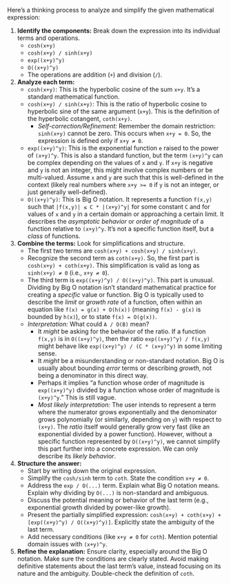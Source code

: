 Here's a thinking process to analyze and simplify the given mathematical expression:

1.  **Identify the components:** Break down the expression into its individual terms and operations.
    *   `cosh(x+y)`
    *   `cosh(x+y) / sinh(x+y)`
    *   `exp((x+y)^y)`
    *   `O((x+y)^y)`
    *   The operations are addition (`+`) and division (`/`).

2.  **Analyze each term:**
    *   `cosh(x+y)`: This is the hyperbolic cosine of the sum `x+y`. It's a standard mathematical function.
    *   `cosh(x+y) / sinh(x+y)`: This is the ratio of hyperbolic cosine to hyperbolic sine of the same argument (`x+y`). This is the definition of the hyperbolic cotangent, `coth(x+y)`.
        *   *Self-correction/Refinement:* Remember the domain restriction: `sinh(x+y)` cannot be zero. This occurs when `x+y = 0`. So, the expression is defined only if `x+y ≠ 0`.
    *   `exp((x+y)^y)`: This is the exponential function `e` raised to the power of `(x+y)^y`. This is also a standard function, but the term `(x+y)^y` can be complex depending on the values of `x` and `y`. If `x+y` is negative and `y` is not an integer, this might involve complex numbers or be multi-valued. Assume `x` and `y` are such that this is well-defined in the context (likely real numbers where `x+y >= 0` if `y` is not an integer, or just generally well-defined).
    *   `O((x+y)^y)`: This is Big O notation. It represents a function `f(x,y)` such that `|f(x,y)| ≤ C * |(x+y)^y|` for some constant `C` and for values of `x` and `y` in a certain domain or approaching a certain limit. It describes the *asymptotic behavior* or *order of magnitude* of a function relative to `(x+y)^y`. It's not a specific function itself, but a *class* of functions.

3.  **Combine the terms:** Look for simplifications and structure.
    *   The first two terms are `cosh(x+y) + cosh(x+y) / sinh(x+y)`.
    *   Recognize the second term as `coth(x+y)`. So, the first part is `cosh(x+y) + coth(x+y)`. This simplification is valid as long as `sinh(x+y) ≠ 0` (i.e., `x+y ≠ 0`).
    *   The third term is `exp((x+y)^y) / O((x+y)^y)`. This part is unusual. Dividing by Big O notation isn't standard mathematical practice for creating a *specific* value or function. Big O is typically used to describe the *limit* or *growth rate* of a function, often within an equation like `f(x) = g(x) + O(h(x))` (meaning `f(x) - g(x)` is bounded by `h(x)`), or to state `f(x) = O(g(x))`.
    *   *Interpretation:* What could `A / O(B)` mean?
        *   It *might* be asking for the behavior of the ratio. If a function `f(x,y)` is in `O((x+y)^y)`, then the ratio `exp((x+y)^y) / f(x,y)` might behave like `exp((x+y)^y) / (C * (x+y)^y)` in some limiting sense.
        *   It *might* be a misunderstanding or non-standard notation. Big O is usually about bounding *error* terms or describing *growth*, not being a denominator in this direct way.
        *   Perhaps it implies "a function whose order of magnitude is `exp((x+y)^y)` divided by a function whose order of magnitude is `(x+y)^y`." This is still vague.
        *   *Most likely interpretation:* The user intends to represent a term where the numerator grows exponentially and the denominator grows polynomially (or similarly, depending on `y`) with respect to `(x+y)`. The *ratio* itself would generally grow very fast (like an exponential divided by a power function). However, without a specific function represented by `O((x+y)^y)`, we cannot simplify this part further into a concrete expression. We can only describe its *likely behavior*.

4.  **Structure the answer:**
    *   Start by writing down the original expression.
    *   Simplify the `cosh/sinh` term to `coth`. State the condition `x+y ≠ 0`.
    *   Address the `exp / O(...)` term. Explain what Big O notation means. Explain why dividing by `O(...)` is non-standard and ambiguous.
    *   Discuss the potential meaning or behavior of the last term (e.g., exponential growth divided by power-like growth).
    *   Present the partially simplified expression: `cosh(x+y) + coth(x+y) + [exp((x+y)^y) / O((x+y)^y)]`. Explicitly state the ambiguity of the last term.
    *   Add necessary conditions (like `x+y ≠ 0` for `coth`). Mention potential domain issues with `(x+y)^y`.

5.  **Refine the explanation:** Ensure clarity, especially around the Big O notation. Make sure the conditions are clearly stated. Avoid making definitive statements about the last term's value, instead focusing on its nature and the ambiguity. Double-check the definition of `coth`.
